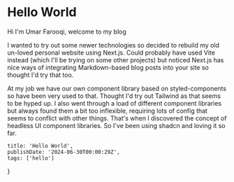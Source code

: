 # Hello World

Hi I'm Umar Farooqi, welcome to my blog

I wanted to try out some newer technologies so decided to rebuild my old un-loved personal website using Next.js.
Could probably have used Vite instead (which I'll be trying on some other projects) but noticed Next.js has nice ways of
integrating Markdown-based blog posts into your site so thought I'd try that too.

At my job we have our own component library based on styled-components so have been very used to that. Thought I'd try
out Tailwind as that seems to be hyped up. I also went through a load of different component libraries but always found
them a bit too inflexible, requiring lots of config that seems to conflict with other things. That's when I discovered
the concept of headless UI component libraries. So I've been using shadcn and loving it so far.

    title: 'Hello World',
    publishDate: '2024-06-30T00:00:29Z',
    tags: ['hello']
}